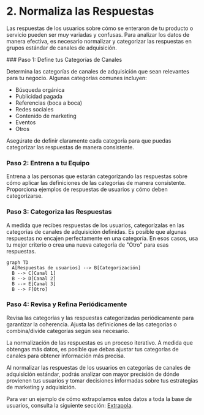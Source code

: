 
# 2. Normaliza las Respuestas

Las respuestas de los usuarios sobre cómo se enteraron de tu producto o servicio pueden ser muy variadas y confusas. Para analizar los datos de manera efectiva, es necesario normalizar y categorizar las respuestas en grupos estándar de canales de adquisición.

<Steps>
### Paso 1: Define tus Categorías de Canales

Determina las categorías de canales de adquisición que sean relevantes para tu negocio. Algunas categorías comunes incluyen:

- Búsqueda orgánica
- Publicidad pagada
- Referencias (boca a boca)
- Redes sociales
- Contenido de marketing
- Eventos
- Otros

Asegúrate de definir claramente cada categoría para que puedas categorizar las respuestas de manera consistente.

### Paso 2: Entrena a tu Equipo

Entrena a las personas que estarán categorizando las respuestas sobre cómo aplicar las definiciones de las categorías de manera consistente. Proporciona ejemplos de respuestas de usuarios y cómo deben categorizarse.

### Paso 3: Categoriza las Respuestas

A medida que recibes respuestas de los usuarios, categorízalas en las categorías de canales de adquisición definidas. Es posible que algunas respuestas no encajen perfectamente en una categoría. En esos casos, usa tu mejor criterio o crea una nueva categoría de "Otro" para esas respuestas.

```mermaid
graph TD
  A[Respuestas de usuarios] --> B[Categorización]
  B --> C[Canal 1]
  B --> D[Canal 2]
  B --> E[Canal 3]
  B --> F[Otro]
```

### Paso 4: Revisa y Refina Periódicamente

Revisa las categorías y las respuestas categorizadas periódicamente para garantizar la coherencia. Ajusta las definiciones de las categorías o combina/divide categorías según sea necesario.
</Steps>

<Callout emoji="⚠️">
La normalización de las respuestas es un proceso iterativo. A medida que obtengas más datos, es posible que debas ajustar tus categorías de canales para obtener información más precisa.
</Callout>

Al normalizar las respuestas de los usuarios en categorías de canales de adquisición estándar, podrás analizar con mayor precisión de dónde provienen tus usuarios y tomar decisiones informadas sobre tus estrategias de marketing y adquisición.

Para ver un ejemplo de cómo extrapolamos estos datos a toda la base de usuarios, consulta la siguiente sección: [Extrapola](/marco-de-canales-de-adquisicion/extrapola).